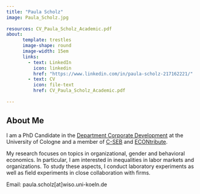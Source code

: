 ```yaml
---
title: "Paula Scholz"
image: Paula_Scholz.jpg
  
resources: CV_Paula_Scholz_Academic.pdf 
about: 
      template: trestles
      image-shape: round
      image-width: 15em
      links:
        - text: LinkedIn
          icon: linkedin
          href: "https://www.linkedin.com/in/paula-scholz-217162221/"
        - text: CV
          icon: file-text
          href: CV_Paula_Scholz_Academic.pdf
    
---
```

:::{#pcc}
## About Me

I am a PhD Candidate in the <a target="_blank" href="https://cd.wiso.uni-koeln.de/en/team/personnel-economics-and-human-resource-management">Department Corporate Development</a>  at the University of Cologne and a member of <a target="_blank" href="https://c-seb.de/">C-SEB</a> and <a target="_blank" href="https://econtribute.de/">ECONtribute</a>. 

My research focuses on topics in organizational, gender and behavioral economics. In particular, I am interested in inequalities in labor markets and organizations. To study these aspects, I conduct laboratory experiments as well as field experiments in close collaboration with firms.

Email: paula.scholz[at]wiso.uni-koeln.de
:::
